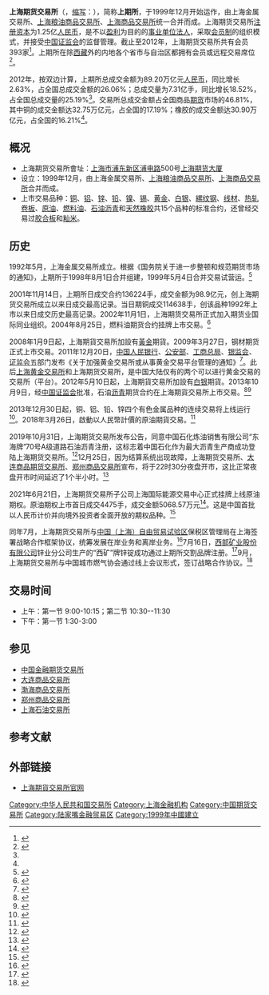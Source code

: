 {{Infobox company
|company_name = 上海期货交易所<br />Shanghai Futures Exchange
|company_logo = Shanghai_Futures_Exchange_LOGO.jpg
|company_type = 会员制期貨交易所
|key_people = 姜岩（理事长）<br />席志勇（总经理）
|foundation = 1999年
|location = {{CHN}}[[上海市|上海市]][[浦东新区|浦东新区]][[浦电路|浦电路]]500号[[上海期货大厦|上海期货大厦]]
|products = [[期货|期货]]
|homepage = [http://www.shfe.com.cn 上海期貨交易所官网]
}}

'''上海期货交易所'''（{{lang-en|'''Shanghai Futures Exchange'''}}，[[缩写|缩写]]：{{lang|en|'''SHFE'''}}），简称'''上期所'''，于1999年12月开始运作，由上海金属交易所、[[上海粮油商品交易所|上海粮油商品交易所]]、[[上海商品交易所|上海商品交易所]]统一合并而成。上海期货交易所[[授權資本|注册资本]]为1.25亿[[人民币|人民币]]，是不以[[利润|盈利]]为目的的[[事业单位|事业单位]][[法人|法人]]，采取[[會員|会员制]]的组织模式，并接受[[中国证券监督管理委员会|中国证监会]]的监督管理。截止至2012年，上海期货交易所共有会员393家<ref name="dea">{{Cite web|url=http://www.shfe.com.cn/upload/dir_20130604/76882_20130604.pdf|title=上海期货交易所2012年年报|accessdate=2018-03-29|date=2013-06-04|publisher=上海期货交易所|archive-date=2020-11-03|archive-url=https://web.archive.org/web/20201103130754/http://www.shfe.com.cn/upload/dir_20130604/76882_20130604.pdf|dead-url=no}}</ref>。上期所在除[[西藏自治区|西藏]]外的内地各个省市与自治区都拥有会员或远程交易席位<ref>{{Cite web|url=http://www.shfe.com.cn/about/doclist_101_101001001_1_1.htm|title=简介|accessdate=2018-03-29|publisher=上海期货交易所|archiveurl=https://archive.is/20131207062331/http://www.shfe.com.cn/about/doclist_101_101001001_1_1.htm|archivedate=2013-12-07|dead-url=no}}</ref>。

2012年，按双边计算，上期所总成交金额为89.20万亿元[[人民币|人民币]]，同比增长2.63%，占全国总成交金额的26.06%；总成交量为7.31亿手，同比增长18.52%，占全国总成交量的25.19%<ref name="dea" />。交易所总成交金额占全国商品[[期货|期货]]市场的46.81%，其中铜的成交金额达32.75万亿元，占全国的17.19%；橡胶的成交金额达30.90万亿元，占全国的16.21%<ref name="dea" />。

== 概况 ==
* 上海期货交易所會址：[[上海市|上海市]][[浦东新区|浦东新区]][[浦电路|浦电路]]500号[[上海期货大厦|上海期货大厦]]
* 设立：1999年12月，由上海金属交易所、[[上海粮油商品交易所|上海粮油商品交易所]]、[[上海商品交易所|上海商品交易所]]合并而成。
* 上市交易品种：[[铜|铜]]、[[铝|铝]]、[[锌|锌]]、[[铅|铅]]、[[镍|镍]]、[[锡|锡]]、[[金|黄金]]、[[銀|白银]]、[[鋼筋|縲纹钢]]、[[线材|线材]]、[[热轧卷板|热轧卷板]]、[[原油|原油]]、[[重油|燃料油]]、[[石油沥青|石油沥青]]和[[天然橡胶|天然橡胶]]共15个品种的标准合约，还曾经交易过[[胶合板|胶合板]]和[[籼稻|籼米]]。{{cn|其中“上海铜”的定价在国际上拥有相当大的影响。}}

== 历史 ==
1992年5月，上海金属交易所成立。根据《国务院关于进一步整顿和规范期货市场的通知》，上期所于1998年8月1日合并组建，1999年5月4日合并交易试营运。<ref>{{cite news |title=上海期货交易所：场内场外+线上线下相融合，加快一流衍生品服务平台建设 |url=http://sh.people.com.cn/n2/2021/0729/c134768-34843566.html |accessdate=2021-11-25 |work=人民网 |archive-date=2021-11-25 |archive-url=https://web.archive.org/web/20211125235501/http://sh.people.com.cn/n2/2021/0729/c134768-34843566.html |dead-url=no }}</ref>

2001年11月14日，上期所日成交合约136224手，成交金额为98.9亿元，创上海期货交易所成立以来日成交最高记录。当日期铜成交114638手，创该品种1992年上市以来日成交历史最高记录。2002年11月1日，上海期货交易所正式加入期货业国际同业组织{{Link-en|期货业协会|Futures Industry Association}}。2004年8月25日，燃料油期货合约挂牌上市交易。<ref>{{cite news |title=“中国版”原油期货在上海启航_央广网 |url=http://www.cnr.cn/shanghai/tt/20180803/t20180803_524322751.shtml |accessdate=2021-11-09 |work=CNR |archive-date=2021-11-09 |archive-url=https://web.archive.org/web/20211109214909/http://www.cnr.cn/shanghai/tt/20180803/t20180803_524322751.shtml |dead-url=no }}</ref>

2008年1月9日起，上海期貨交易所加設有[[黃金|黃金]]期貨。2009年3月27日，钢材期货正式上市交易。2011年12月20日，[[中国人民银行|中国人民银行]]、[[中华人民共和国公安部|公安部]]、[[中华人民共和国国家工商行政管理总局|工商总局]]、[[中国银行业监督管理委员会|银监会]]、[[中国证券监督管理委员会|证监会]]五部门发布《关于加强黄金交易所或从事黄金交易平台管理的通知》<ref>{{Cite web |url=http://www.gov.cn/gzdt/2011-12/28/content_2031455.htm |title=五部门通知加强黄金交易所或黄金交易平台管理 |accessdate=2018-12-15 |author= |date=2011-12-28 |work= |publisher=中央政府门户网站 |language=Zh-hans |archive-date=2019-05-12 |archive-url=https://web.archive.org/web/20190512163911/http://www.gov.cn/gzdt/2011-12/28/content_2031455.htm |dead-url=no }}</ref>。此后[[上海黄金交易所|上海黄金交易所]]和上海期货交易所，是中国大陆仅有的两个可以进行黄金交易的交易所（平台）。2012年5月10日起，上海期貨交易所加設有[[銀|白银]]期貨。2013年10月9日，经[[中国证券监督管理委员会|中国证监会]]批准，石油[[瀝青|沥青]]期货合约在上海期貨交易所上市交易。<ref>{{cite news |title=石油沥青期货或7月中旬上市- 中国日报网 |url=http://covid-19.chinadaily.com.cn/hqcj/gsjj/2013-06-07/content_9254200.html |accessdate=2021-11-09 |work=中国日报网 |archive-date=2021-11-09 |archive-url=https://web.archive.org/web/20211109104851/http://covid-19.chinadaily.com.cn/hqcj/gsjj/2013-06-07/content_9254200.html |dead-url=no }}</ref><ref>{{cite news |title=证监会批准上期所上市石油沥青期货合约 |url=http://finance.ce.cn/rolling/201309/18/t20130918_1518652.shtml |accessdate=2021-11-09 |work=中国经济网 |archive-date=2021-11-09 |archive-url=https://web.archive.org/web/20211109082920/http://finance.ce.cn/rolling/201309/18/t20130918_1518652.shtml |dead-url=no }}</ref>

2013年12月30日起，铜、铝、铅、锌四个有色金属品种的连续交易将上线运行<ref>{{Cite web|url=http://money.163.com/13/1201/15/9F14HV6U002524SO.html|title=有色金属交易接轨国际 直面全球定价权_网易财经|accessdate=2018-03-29|date=2013-12-01|publisher=网易|archive-url=https://web.archive.org/web/20180329121217/http://money.163.com/13/1201/15/9F14HV6U002524SO.html|archive-date=2018-03-29|dead-url=yes}}</ref>。2018年3月26日，啟動以人民幣計價的原油期貨交易。<ref>{{cite news|url=https://zh.cn.nikkei.com/china/cpolicssociety/29792-2018-03-27-09-25-53.html?start=1|title=中國能否打破「原油美元霸權」？|author=張勇祥|date=2018-03-27|publisher=日經中文網|accessdate=2018-03-27|archive-date=2020-11-03|archive-url=https://web.archive.org/web/20201103130614/https://zh.cn.nikkei.com/china/cpolicssociety/29792-2018-03-27-09-25-53.html?start=1|dead-url=no}}</ref>

2019年10月31日，上海期货交易所发布公告，同意中国石化炼油销售有限公司“东海牌”70号A级道路石油沥青注册，这标志着中国石化作为最大沥青生产商成功登陆上海期货交易所。<ref>{{cite news |title=中国最大沥青生产商登陆上海期货交易所-新华网 |url=http://www.xinhuanet.com/2019-11/01/c_1125181756.htm |accessdate=2021-11-26 |work=新华网 |archive-date=2020-08-11 |archive-url=https://web.archive.org/web/20200811044816/http://www.xinhuanet.com/2019-11/01/c_1125181756.htm |dead-url=no }}</ref>12月25日，因为结算系统出现故障，上海期货交易所、[[大连商品期货交易所|大连商品期货交易所]]、[[郑州商品交易所|郑州商品交易所]]宣布，将于22时30分夜盘开市，这比正常夜盘开市时间延迟了1个半小时。<ref>{{cite news |title=结算系统故障波及，三家期货交易所夜盘推迟一个半小时开市 |url=https://www.guancha.cn/politics/2019_12_25_529522.shtml |accessdate=2021-11-26 |work=观察者网 |archive-date=2021-11-26 |archive-url=https://web.archive.org/web/20211126011212/https://www.guancha.cn/politics/2019_12_25_529522.shtml |dead-url=no }}</ref>

2021年6月21日，上海期货交易所子公司上海国际能源交易中心正式挂牌上线原油期权。原油期权上市首日成交4475手，成交金额5068.57万元<ref>{{cite news |title=以人民币计价，原油期权在沪挂牌上市_中国经济网——国家经济门户 |url=http://www.ce.cn/cysc/ny/gdxw/202106/22/t20210622_36660001.shtml |accessdate=2021-11-25 |work=中国经济网 |archive-date=2021-11-25 |archive-url=https://web.archive.org/web/20211125235505/http://www.ce.cn/cysc/ny/gdxw/202106/22/t20210622_36660001.shtml |dead-url=no }}</ref>。这是中国首批以人民币计价并向境外投资者全面开放的期权品种。<ref>{{cite news |title=原油期权挂牌上线 衍生品市场国际化踏浪前行-新华网 |url=http://www.xinhuanet.com/fortune/2021-06/22/c_1127585843.htm |accessdate=2021-11-26 |work=新华网 |archive-date=2021-11-26 |archive-url=https://web.archive.org/web/20211126000913/http://www.xinhuanet.com/fortune/2021-06/22/c_1127585843.htm |dead-url=no }}</ref>

同年7月，上海期货交易所与[[中国（上海）自由贸易试验区|中国（上海）自由贸易试验区]]保税区管理局在上海签署战略合作框架协议，统筹发展在岸业务和离岸业务。<ref>{{cite news |title=上海期货交易所与中国（上海）自贸试验区管委会保税区管理局签署战略合作框架协议_财经_中国网 |url=http://finance.china.com.cn/futures/20210708/5602365.shtml |accessdate=2021-11-25 |work=中国网 |archive-date=2021-11-25 |archive-url=https://web.archive.org/web/20211125235607/http://finance.china.com.cn/futures/20210708/5602365.shtml |dead-url=no }}</ref>7月16日，[[西部礦業股份有限公司|西部矿业股份有限公司]]锌业分公司生产的“西矿”牌锌锭成功通过上期所交割品牌注册。<ref>{{cite news |title=“西矿”牌锌锭在上海期货交易所成功注册 |url=http://www.qh.chinanews.com.cn/cj/news/2021/0716/93605.html |accessdate=2021-11-26 |work=中国新闻网青海新闻 |archive-date=2021-11-26 |archive-url=https://web.archive.org/web/20211126000024/http://www.qh.chinanews.com.cn/cj/news/2021/0716/93605.html |dead-url=no }}</ref>9月，上海期货交易所与中国城市燃气协会通过线上会议形式，签订战略合作协议。<ref>{{cite news |title=上海期货交易所与中国城市燃气协会签订战略合作协议 |url=http://finance.china.com.cn/futures/20210805/5624503.shtml |accessdate=2021-11-25 |work=中国网 |archive-date=2021-11-25 |archive-url=https://web.archive.org/web/20211125235808/http://finance.china.com.cn/futures/20210805/5624503.shtml |dead-url=no }}</ref>

== 交易时间 ==
* 上午：第一节 9:00-10:15；第二节 10:30--11:30 
* 下午：第一节 1:30-3:00

== 参见 ==
* [[中国金融期货交易所|中国金融期货交易所]]
* [[大连商品交易所|大连商品交易所]]
* [[渤海商品交易所|渤海商品交易所]]
* [[郑州商品交易所|郑州商品交易所]]
* [[上海石油交易所|上海石油交易所]]

== 参考文献 ==
{{Reflist|30em}}

== 外部链接 ==
* [http://www.shfe.com.cn 上海期貨交易所官网] {{Wayback|url=http://www.shfe.com.cn/ |date=20180331234048 }}

{{世界交易所联合会}}
[[Category:中华人民共和国交易所|Category:中华人民共和国交易所]]
[[Category:上海金融机构|Category:上海金融机构]]
[[Category:中国期货交易所|Category:中国期货交易所]]
[[Category:陆家嘴金融贸易区|Category:陆家嘴金融贸易区]]
[[Category:1999年中國建立|Category:1999年中國建立]]